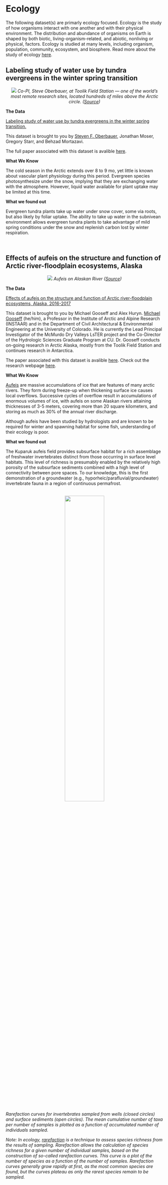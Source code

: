 # **Ecology** {-#ecology} 

The following dataset(s) are primarly ecology focused. Ecology is the study of how organisms interact with one another and with their physical environment. The distribution and abundance of organisms on Earth is shaped by both biotic, living-organism-related, and abiotic, nonliving or physical, factors. Ecology is studied at many levels, including organism, population, community, ecosystem, and biosphere. Read more about the study of ecology [here](https://www.khanacademy.org/science/biology/ecology/intro-to-ecology/a/what-is-ecology).

## Labeling study of water use by tundra evergreens in the winter spring transition {-#this-section}

<center>
![](images/evergreen.jpg)
*Co-PI, Steve Oberbauer, at Toolik Field Station — one of the world’s most remote research sites, located hundreds of miles above the Arctic circle. ([Source](https://communitynewspapers.com/florida-international-university/were-better-off-if-things-stay-frozen-says-fiu-arctic-researcher/))*
</center> 
<p>
**The Data**

[Labeling study of water use by tundra evergreens in the winter spring transition.](https://arcticdata.io/catalog/view/doi%3A10.18739%2FA22V2CB1P)

This dataset is brought to you by [Steven F. Oberbauer](http://faculty.fiu.edu/~oberbaue/), Jonathan Moser, Gregory Starr, and Behzad Mortazavi. 

The full paper associated with this dataset is avalible [here](https://bsapubs.onlinelibrary.wiley.com/doi/full/10.3732/ajb.1500358).

**What We Know**

The cold season in the Arctic extends over 8 to 9 mo, yet little is known about vascular plant physiology during this period. Evergreen species photosynthesize under the snow, implying that they are exchanging water with the atmosphere. However, liquid water available for plant uptake may be limited at this time. 

**What we found out**

Evergreen tundra plants take up water under snow cover, some via roots, but also likely by foliar uptake. The ability to take up water in the subnivean environment allows evergreen tundra plants to take advantage of mild spring conditions under the snow and replenish carbon lost by winter respiration.

<br>
</p>

## Effects of aufeis on the structure and function of Arctic river-floodplain ecosystems, Alaska {-#my-section}
<center>
![](images/ecology2b.jpg)
*Aufeis on Alaskan River ([Source](https://www.alaska.org/advice/aufeis-on-the-alaskan-rivers))*
</center>
<p>
**The Data**

[Effects of aufeis on the structure and function of Arctic river-floodplain ecosystems, Alaska, 2016-2017](https://arcticdata.io/catalog/view/doi:10.18739/A20P0WR15)

This dataset is brought to you by Michael Gooseff and Alex Huryn. [Michael Gooseff](http://goosefflab.weebly.com/about-me--cv.html) (he/him), a Professor in the Institute of Arctic and Alpine Research (INSTAAR) and in the Department of Civil Architectural & Environmental Engineering at the University of Colorado.  He is currently the Lead Principal Investigator of the McMurdo Dry Valleys LsTER project and the Co-Director of the Hydrologic Sciences Graduate Program at CU. Dr. Gooseff conducts on-going research in Arctic Alaska, mostly from the Toolik Field Station and continues research in Antarctica. 

The paper associated with this dataset is avalible [here](https://aslopubs.onlinelibrary.wiley.com/doi/full/10.1002/lno.11626). Check out the research webpage [here](http://goosefflab.weebly.com/arctic-oases---aufeis-influence-on-arctic-river-ecosystems.html).

**What We Know**

[Aufeis](https://www.polartrec.com/expeditions/microbial-changes-in-arctic-freshwater-2016/journals/2016-06-20) are massive accumulations of ice that are features of many arctic rivers. They form during freeze-up when thickening surface ice causes local overflows. Successive cycles of overflow result in accumulations of enormous volumes of ice, with aufeis on some Alaskan rivers attaining thicknesses of 3-5 meters, covering more than 20 square kilometers, and storing as much as 30% of the annual river discharge. 

Although aufeis have been studied by hydrologists and are known to be required for winter and spawning habitat for some fish, understanding of their ecology is poor.

**What we found out**

The Kuparuk aufeis field provides subsurface habitat for a rich assemblage of freshwater invertebrates distinct from those occurring in surface level habitats. This level of richness is presumably enabled by the relatively high porosity of the subsurface sediments combined with a high level of connectivity between pore spaces. To our knowledge, this is the first demonstration of a groundwater (e.g., hyporheic/parafluvial/groundwater) invertebrate fauna in a region of continuous permafrost.
</p>
<br>
<center>
![](images/ecology2a.jpg){width="50%"}
</center>
<p>
*Rarefaction curves for invertebrates sampled from wells (closed circles) and surface sediments (open circles). The mean cumulative number of taxa per number of samples is plotted as a function of accumulated number of individuals sampled.*

*Note: In ecology, [rarefaction](https://en.wikipedia.org/wiki/Rarefaction_(ecology)) is a technique to assess species richness from the results of sampling. Rarefaction allows the calculation of species richness for a given number of individual samples, based on the construction of so-called rarefaction curves. This curve is a plot of the number of species as a function of the number of samples. Rarefaction curves generally grow rapidly at first, as the most common species are found, but the curves plateau as only the rarest species remain to be sampled.*
